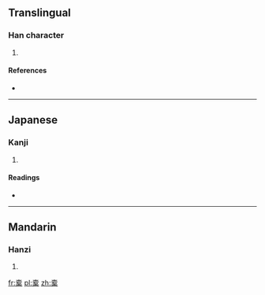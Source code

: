 ==Translingual==

===Han character===
{{Han char|rn=75|rad=木|as=10|sn=14|four=|canj=土月一木 (GBMD)}}

# {{defn|Han|sort=木10}}

====References====
* {{Han ref|kx=0546.251|dkj=15347|hdz=10483.060|uh=69D6|ud=27094}}

----

==Japanese==

===Kanji===
{{ja-kanji|grade=|rs=木10}}

# {{defn|lang=ja|sort=木10}}

====Readings====
* {{ja-readings|on=[[たく]] (taku)|kun=[[ふくろ]] (fukuro), [[ふいご]] (fuigo)}}

----

==Mandarin==

===Hanzi===
{{cmn-hanzi|pin=[[tuó]] ([[tuo2]]), [[tuò]] ([[tuo4]])|wg=t'o<sup>2</sup>, t'o<sup>4</sup>}}

# {{defn|lang=cmn|sort=木10}}

[[fr:槖]]
[[pl:槖]]
[[zh:槖]]